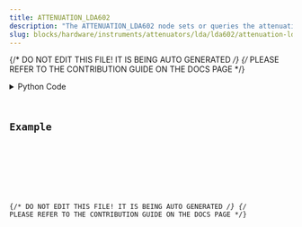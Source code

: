 ```yaml
---
title: ATTENUATION_LDA602
description: "The ATTENUATION_LDA602 node sets or queries the attenuation for the LDA-602 Digital Attenuator."
slug: blocks/hardware/instruments/attenuators/lda/lda602/attenuation-lda602
---
```


{/* DO NOT EDIT THIS FILE! IT IS BEING AUTO GENERATED */}
{/* PLEASE REFER TO THE CONTRIBUTION GUIDE ON THE DOCS PAGE */}


<PythonDocsDisplay docstring={docstring} />
<details>
<summary>Python Code</summary>



<Code code={pythonCode} lang="py" wrap theme="dracula" />

[Find this Flojoy Block on GitHub](https://github.com/flojoy-ai/blocks/blob/main/blocks/HARDWARE/INSTRUMENTS/ATTENUATORS/LDA/LDA602/ATTENUATION_LDA602/ATTENUATION_LDA602.py)

</details>

## Example


<GetHelpWidget />


<AppDisplay app={app} blockName="ATTENUATION_LDA602" client:visible />


<Example />

{/* DO NOT EDIT THIS FILE! IT IS BEING AUTO GENERATED */}
{/* PLEASE REFER TO THE CONTRIBUTION GUIDE ON THE DOCS PAGE */}
